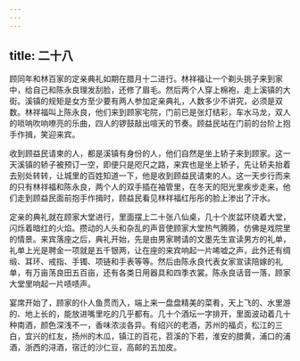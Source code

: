 ```yaml
---
---
---
```

title: 二十八
---



顾同年和林百家的定亲典礼如期在腊月十二进行。林祥福让一个剃头挑子来到家中，给自己和陈永良理发刮脸，还修了眉毛。然后两个人穿上棉袍，走上溪镇的大街。溪镇的规矩是女方至少要有两人参加定亲典礼，人数多少不讲究，必须是双数。林祥福叫上陈永良，他们来到顾家宅院，门前已是张灯结彩，车水马龙，双人的唢呐吹响嘹亮的乐曲，四人的锣鼓敲出喧天的节奏。顾益民站在门前的台阶上抱手作揖，笑迎来宾。

收到顾益民请柬的人，都是溪镇有身份的人，他们自然是坐上轿子来到顾家。这一天溪镇的轿子被预订一空，即便只是咫尺之路，来宾也是坐上轿子，先让轿夫抬着去别处转转，让城里的百姓知道一下，他是收到顾益民请柬的人。这一天步行而来的只有林祥福和陈永良，两个人的双手插在袖管里，在冬天的阳光里疾步走来，他们走到顾益民面前抱手作揖时，顾益民看见林祥福红彤彤的脸上渗出了汗水。

定亲的典礼就在顾家大堂进行，里面摆上二十张八仙桌，几十个炭盆环绕着大堂，闪烁着暗红的火焰。攒动的人头和杂乱的声音使顾家大堂热气腾腾，仿佛是戏院里的情景。来宾落座之后，典礼开始，先是由男家聘请的文墨先生宣读男方的礼单，礼单上光是聘金一项就是五千银两，让在座的来宾响起一片唏嘘之声，此外还有绸缎、耳环、戒指、手镯、项链和手表等等。然后由陈永良代表女家宣读陪嫁的礼单，有万亩荡良田五百亩，还有各类日用器具和四季衣裳。陈永良话音一落，顾家大堂里响起一片啧啧声。

宴席开始了，顾家的仆人鱼贯而入，端上来一盘盘精美的菜肴，天上飞的、水里游的、地上长的，能放进嘴里吃的几乎都有。几十个酒坛一字排开，里面波动着几十种南酒，颜色深浅不一，香味浓淡各异。有绍兴的老酒，苏州的福贞，松江的三白，宜兴的红友，扬州的木瓜，镇江的百花，苕溪的下若，淮安的腊黄，浦口的浦酒，浙西的浔酒，宿迁的沙仁豆，高邮的五加皮。